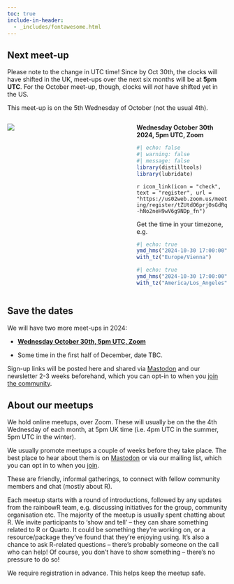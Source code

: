 ```yaml
---
toc: true
include-in-header: 
  - _includes/fontawesome.html
---
```


## Next meet-up

:::{.callout-note}
Please note to the change in UTC time! Since by Oct 30th, the clocks will have shifted in the UK, meet-ups over the next six months will be at **5pm UTC**. For the October meet-up, though, clocks will *not* have shifted yet in the US. 

This meet-up is on the 5th Wednesday of October (not the usual 4th).
:::

:::: {.columns}
::: {.column width="45%"}
![](images/rainbowR-next-meetup.svg)
:::

::: {.column width="10%"}
:::

::: {.column width="45%"}
**Wednesday October 30th 2024, 5pm UTC, Zoom**

```r
#| echo: false
#| warning: false
#| message: false
library(distilltools)
library(lubridate)
```

`r icon_link(icon = "check",
text = "register",
url = "https://us02web.zoom.us/meeting/register/tZUtdO6prj0sGdRq-hNo2neH9wV6g9NDp_fn")`

Get the time in your timezone, e.g.

```r
#| echo: true
ymd_hms("2024-10-30 17:00:00") |>
with_tz("Europe/Vienna")
```

```r
#| echo: true
ymd_hms("2024-10-30 17:00:00") |>
with_tz("America/Los_Angeles")
```

:::
::::

## Save the dates

We will have two more meet-ups in 2024:

- **[Wednesday October 30th, 5pm UTC, Zoom](https://us02web.zoom.us/meeting/register/tZUtdO6prj0sGdRq-hNo2neH9wV6g9NDp_fn)**

- Some time in the first half of December, date TBC.
  

Sign-up links will be posted here and shared via [Mastodon](https://tech.lgbt/@rainbowR){target="_blank"} and our newsletter 2-3 weeks beforehand, which you can opt-in to when you [join the community](https://docs.google.com/forms/d/1y7SOWE3IW-fpR_5Cd4mK-CMUpFZ-hvhY4cTj34JqTVE/){target="_blank"}.

## About our meetups

We hold online meetups, over Zoom. These will usually be on the the 4th Wednesday of each month, at 5pm UK time (i.e. 4pm UTC in the summer, 5pm UTC in the winter).

We usually promote meetups a couple of weeks before they take place.
The best place to hear about them is on [Mastodon](https://tech.lgbt/@rainbowR) or via our mailing list, which you can opt in to when you [join](https://docs.google.com/forms/d/1y7SOWE3IW-fpR_5Cd4mK-CMUpFZ-hvhY4cTj34JqTVE/).

These are friendly, informal gatherings, to connect with fellow community members and chat (mostly about R).

Each meetup starts with a round of introductions, followed by any updates from the rainbowR team, e.g. discussing initiatives for the group, community organisation etc.
The majority of the meetup is usually spent chatting about R. We invite participants to 'show and tell' -- they can share something related to R or Quarto. 
It could be something they're working on, or a resource/package they've found that they're enjoying using. 
It's also a chance to ask R-related questions -- there's probably someone on the call who can help! 
Of course, you don't have to show something -- there's no pressure to do so!


We require registration in advance. This helps keep the meetup safe.

